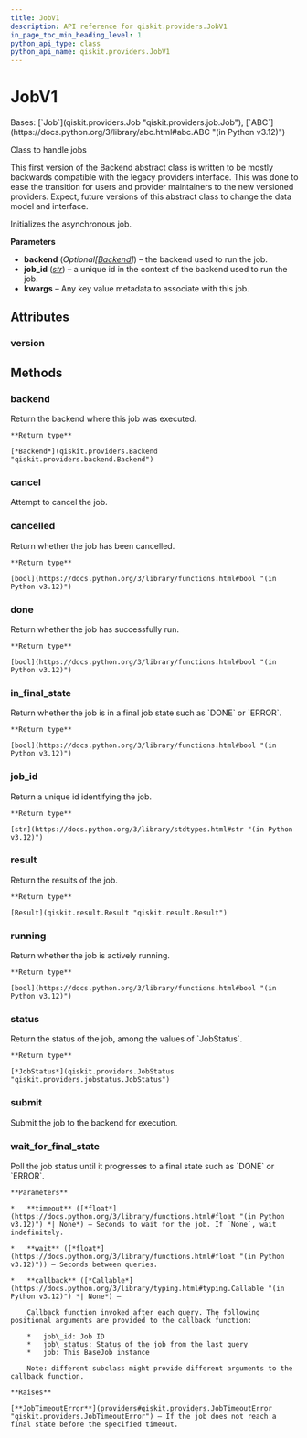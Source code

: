 ```yaml
---
title: JobV1
description: API reference for qiskit.providers.JobV1
in_page_toc_min_heading_level: 1
python_api_type: class
python_api_name: qiskit.providers.JobV1
---
```


# JobV1

<Class id="qiskit.providers.JobV1" isDedicatedPage={true} github="https://github.com/Qiskit/qiskit/tree/main/qiskit/providers/job.py#L42-L147" signature="qiskit.providers.JobV1(backend, job_id, **kwargs)" modifiers="class">
  Bases: [`Job`](qiskit.providers.Job "qiskit.providers.job.Job"), [`ABC`](https://docs.python.org/3/library/abc.html#abc.ABC "(in Python v3.12)")

  Class to handle jobs

  This first version of the Backend abstract class is written to be mostly backwards compatible with the legacy providers interface. This was done to ease the transition for users and provider maintainers to the new versioned providers. Expect, future versions of this abstract class to change the data model and interface.

  Initializes the asynchronous job.

  **Parameters**

  *   **backend** (*Optional\[*[*Backend*](qiskit.providers.Backend "qiskit.providers.Backend")*]*) – the backend used to run the job.
  *   **job\_id** ([*str*](https://docs.python.org/3/library/stdtypes.html#str "(in Python v3.12)")) – a unique id in the context of the backend used to run the job.
  *   **kwargs** – Any key value metadata to associate with this job.

  ## Attributes

  ### version

  <Attribute id="qiskit.providers.JobV1.version" attributeValue="1" />

  ## Methods

  ### backend

  <Function id="qiskit.providers.JobV1.backend" github="https://github.com/Qiskit/qiskit/tree/main/qiskit/providers/job.py#L72-L76" signature="backend()">
    Return the backend where this job was executed.

    **Return type**

    [*Backend*](qiskit.providers.Backend "qiskit.providers.backend.Backend")
  </Function>

  ### cancel

  <Function id="qiskit.providers.JobV1.cancel" github="https://github.com/Qiskit/qiskit/tree/main/qiskit/providers/job.py#L140-L142" signature="cancel()">
    Attempt to cancel the job.
  </Function>

  ### cancelled

  <Function id="qiskit.providers.JobV1.cancelled" github="https://github.com/Qiskit/qiskit/tree/main/qiskit/providers/job.py#L86-L88" signature="cancelled()">
    Return whether the job has been cancelled.

    **Return type**

    [bool](https://docs.python.org/3/library/functions.html#bool "(in Python v3.12)")
  </Function>

  ### done

  <Function id="qiskit.providers.JobV1.done" github="https://github.com/Qiskit/qiskit/tree/main/qiskit/providers/job.py#L78-L80" signature="done()">
    Return whether the job has successfully run.

    **Return type**

    [bool](https://docs.python.org/3/library/functions.html#bool "(in Python v3.12)")
  </Function>

  ### in\_final\_state

  <Function id="qiskit.providers.JobV1.in_final_state" github="https://github.com/Qiskit/qiskit/tree/main/qiskit/providers/job.py#L90-L92" signature="in_final_state()">
    Return whether the job is in a final job state such as `DONE` or `ERROR`.

    **Return type**

    [bool](https://docs.python.org/3/library/functions.html#bool "(in Python v3.12)")
  </Function>

  ### job\_id

  <Function id="qiskit.providers.JobV1.job_id" github="https://github.com/Qiskit/qiskit/tree/main/qiskit/providers/job.py#L68-L70" signature="job_id()">
    Return a unique id identifying the job.

    **Return type**

    [str](https://docs.python.org/3/library/stdtypes.html#str "(in Python v3.12)")
  </Function>

  ### result

  <Function id="qiskit.providers.JobV1.result" github="https://github.com/Qiskit/qiskit/tree/main/qiskit/providers/job.py#L135-L138" signature="result()" modifiers="abstract">
    Return the results of the job.

    **Return type**

    [Result](qiskit.result.Result "qiskit.result.Result")
  </Function>

  ### running

  <Function id="qiskit.providers.JobV1.running" github="https://github.com/Qiskit/qiskit/tree/main/qiskit/providers/job.py#L82-L84" signature="running()">
    Return whether the job is actively running.

    **Return type**

    [bool](https://docs.python.org/3/library/functions.html#bool "(in Python v3.12)")
  </Function>

  ### status

  <Function id="qiskit.providers.JobV1.status" github="https://github.com/Qiskit/qiskit/tree/main/qiskit/providers/job.py#L144-L147" signature="status()" modifiers="abstract">
    Return the status of the job, among the values of `JobStatus`.

    **Return type**

    [*JobStatus*](qiskit.providers.JobStatus "qiskit.providers.jobstatus.JobStatus")
  </Function>

  ### submit

  <Function id="qiskit.providers.JobV1.submit" github="https://github.com/Qiskit/qiskit/tree/main/qiskit/providers/job.py#L130-L133" signature="submit()" modifiers="abstract">
    Submit the job to the backend for execution.
  </Function>

  ### wait\_for\_final\_state

  <Function id="qiskit.providers.JobV1.wait_for_final_state" github="https://github.com/Qiskit/qiskit/tree/main/qiskit/providers/job.py#L94-L128" signature="wait_for_final_state(timeout=None, wait=5, callback=None)">
    Poll the job status until it progresses to a final state such as `DONE` or `ERROR`.

    **Parameters**

    *   **timeout** ([*float*](https://docs.python.org/3/library/functions.html#float "(in Python v3.12)") *| None*) – Seconds to wait for the job. If `None`, wait indefinitely.

    *   **wait** ([*float*](https://docs.python.org/3/library/functions.html#float "(in Python v3.12)")) – Seconds between queries.

    *   **callback** ([*Callable*](https://docs.python.org/3/library/typing.html#typing.Callable "(in Python v3.12)") *| None*) –

        Callback function invoked after each query. The following positional arguments are provided to the callback function:

        *   job\_id: Job ID
        *   job\_status: Status of the job from the last query
        *   job: This BaseJob instance

        Note: different subclass might provide different arguments to the callback function.

    **Raises**

    [**JobTimeoutError**](providers#qiskit.providers.JobTimeoutError "qiskit.providers.JobTimeoutError") – If the job does not reach a final state before the specified timeout.
  </Function>
</Class>

